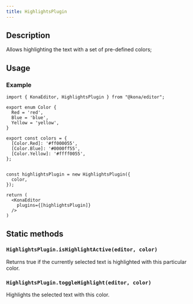 ```yaml
---
title: HighlightsPlugin
---
```


## Description

Allows highlighting the text with a set of pre-defined colors;


## Usage
### Example
```tsx
import { KonaEditor, HighlightsPlugin } from "@kona/editor";

export enum Color {
  Red = 'red',
  Blue = 'blue',
  Yellow = 'yellow',
}

export const colors = {
  [Color.Red]: '#ff000055',
  [Color.Blue]: '#0000ff55',
  [Color.Yellow]: '#ffff0055',
};


const highlightsPlugin = new HighlightsPlugin({
  color,
});

return (
  <KonaEditor
    plugins={[highlightsPlugin]}
  />
)
```

## Static methods


### `HighlightsPlugin.isHighlightActive(editor, color)`
Returns true if the currently selected text is highlighted with this particular color.

### `HighlightsPlugin.toggleHighlight(editor, color)`
Highlights the selected text with this color.
